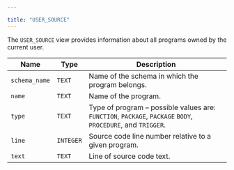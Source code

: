 ---

title: "USER_SOURCE"
---

<div id="user_source" class="registered_link"></div>

The `USER_SOURCE` view provides information about all programs owned by the current user.

| Name          | Type      | Description                                                  |
| ------------- | --------- | ------------------------------------------------------------ |
| `schema_name` | `TEXT`    | Name of the schema in which the program belongs.             |
| `name`        | `TEXT`    | Name of the program.                                         |
| `type`        | `TEXT`    | Type of program – possible values are: `FUNCTION`, `PACKAGE`, `PACKAGE` `BODY`, `PROCEDURE`, and `TRIGGER`. |
| `line`        | `INTEGER` | Source code line number relative to a given program.         |
| `text`        | `TEXT`    | Line of source code text.                                    |